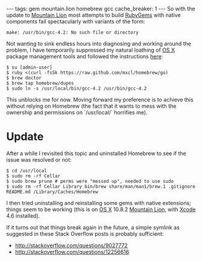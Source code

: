 ---
tags: gem mountain.lion homebrew gcc
cache_breaker: 1
---
So with the update to [[Mountain Lion]] most attempts to build [[RubyGems]] with native components fail spectacularly with variants of the form:

 make: /usr/bin/gcc-4.2: No such file or directory

Not wanting to sink endless hours into diagnosing and working around the problem, I have temporarily suppressed my natural loathing of [[OS X]] package management tools and followed the instructions [http://cczona.com/blog/2012/07/fix-for-make-usrbingcc-4-2-no-such-file-or-directory/ here]:

<pre lang="shell">$ su [admin-user]
$ ruby <(curl -fsSk https://raw.github.com/mxcl/homebrew/go)
$ brew doctor
$ brew tap homebrew/dupes
$ sudo ln -s /usr/local/bin/gcc-4.2 /usr/bin/gcc-4.2</pre>

This unblocks me for now. Moving forward my preference is to achieve this without relying on Homebrew (the fact that it wants to mess with the ownership and permissions on `/usr/local/` horrifies me).

= Update =

After a while I revisited this topic and uninstalled Homebrew to see if the issue was resolved or not:

<pre lang="shell">$ cd /usr/local
$ sudo rm -rf Cellar
$ sudo brew prune # perms were "messed up", needed to use sudo
$ sudo rm -rf Cellar Library bin/brew share/man/man1/brew.1 .gitignore README.md /Library/Caches/Homebrew</pre>

I then tried uninstalling and reinstalling some gems with native extensions; things seem to be working (this is on [[OS X]] 10.8.2 [[Mountain Lion]], with [[Xcode]] 4.6 installed).

If it turns out that things break again in the future, a simple symlink as suggested in these Stack Overflow posts is probably sufficient:

* http://stackoverflow.com/questions/9027772
* http://stackoverflow.com/questions/12256616

